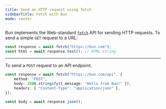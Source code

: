 ```yaml
---
title: Send an HTTP request using fetch
sidebarTitle: Fetch with Bun
mode: center
---
```


Bun implements the Web-standard [`fetch`](https://developer.mozilla.org/en-US/docs/Web/API/Fetch_API) API for sending HTTP requests. To send a simple `GET` request to a URL:

```ts fetch.ts icon="/icons/typescript.svg"
const response = await fetch("https://bun.com");
const html = await response.text(); // HTML string
```

---

To send a `POST` request to an API endpoint.

```ts fetch.ts icon="/icons/typescript.svg"
const response = await fetch("https://bun.com/api", {
	method: "POST",
	body: JSON.stringify({ message: "Hello from Bun!" }),
	headers: { "Content-Type": "application/json" },
});

const body = await response.json();
```

